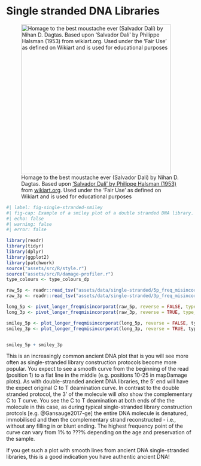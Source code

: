 # Single stranded DNA Libraries

![Homage to the best moustache ever (Salvador Dalí) by Nihan D. Dagtas. Based upon ['Salvador Dalí' by Philippe Halsman (1953)](https://www.wikiart.org/en/philippe-halsman/salvador-dali-1953) from [wikiart.org](wikiart.org). Used under the 'Fair Use' as defined on Wikiart and is used for educational purposes](/assets/images/single-stranded/salvador.png){#fig-single-stranded-caricature height=400px}

\newpage

```r
#| label: fig-single-stranded-smiley
#| fig-cap: Example of a smiley plot of a double stranded DNA library. Data taken from library VEL003.B0101 of [@Andrades_Valtuena2022-tq]. Damage data generated using [DamageProfiler](/intro.qmd) and plotted using R and tidyverse packages [@Wickham2019-ot].
#| echo: false
#| warning: false
#| error: false

library(readr)
library(tidyr)
library(dplyr)
library(ggplot2)
library(patchwork)
source("assets/src/R/style.r")
source("assets/src/R/damage-profiler.r")
type_colours <- type_colours_dp

raw_5p <- readr::read_tsv("assets/data/single-stranded/5p_freq_misincorporations.txt", comment = "#")
raw_3p <- readr::read_tsv("assets/data/single-stranded/3p_freq_misincorporations.txt", comment = "#")

long_5p <- pivot_longer_freqmisincorporat(raw_5p, reverse = FALSE, type_colours = type_colours)
long_3p <- pivot_longer_freqmisincorporat(raw_3p, reverse = TRUE, type_colours = type_colours)

smiley_5p <- plot_longer_freqmisincorporat(long_5p, reverse = FALSE, type_colours)
smiley_3p <- plot_longer_freqmisincorporat(long_3p, reverse = TRUE, type_colours)


smiley_5p + smiley_3p

```


This is an increasingly common ancient DNA plot that is you will see more often as single-stranded library construction protocols become more popular. 
You expect to see a smooth curve from the beginning of the read (position 1) to a flat line in the middle (e.g. positions 10-25 in mapDamage plots). 
As with double-stranded ancient DNA libraries, the 5' end will have the expect original C to T deamination curve. 
In contrast to the double stranded protocol, the 3' of the molecule will _also_ show the complementary C to T curve. 
You see the C to T deamination at both ends of the the molecule in this case, as during typical single-stranded library construction protcols [e.g. @Gansauge2017-ge] the entire DNA molecule is denatured, immobilised and then the complementary strand reconstructed - i.e., without any filling in or blunt ending. The highest frequency point of the curve can vary from 1% to ???% depending on the age and preservation of the sample.

If you get such a plot with smooth lines from ancient DNA single-stranded libraries, this is a good indication you have authentic ancient DNA!